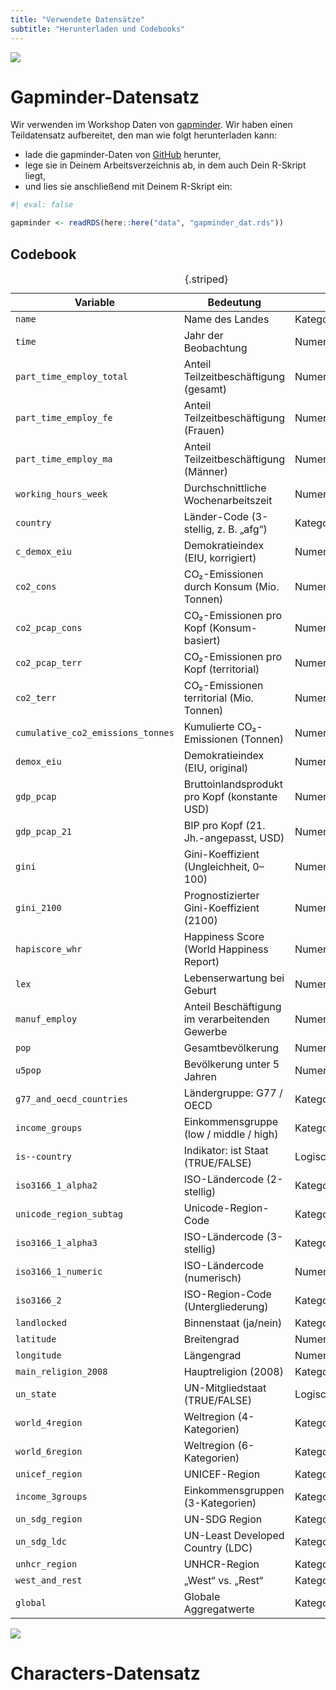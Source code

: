```yaml
---
title: "Verwendete Datensätze"
subtitle: "Herunterladen und Codebooks"
---
```


![](./images/worldmap.jpg)


# Gapminder-Datensatz

Wir verwenden im Workshop Daten von [gapminder](https://www.gapminder.org/). Wir haben einen Teildatensatz aufbereitet, den man wie folgt herunterladen kann:

- lade die gapminder-Daten von [GitHub](https://github.com/nickhaf/PlotWorkshop/blob/main/data/gapminder_dat.rds) herunter, 
- lege sie in Deinem Arbeitsverzeichnis ab, in dem auch Dein R-Skript liegt, 
- und lies sie anschließend mit Deinem R-Skript ein: 

```r
#| eval: false

gapminder <- readRDS(here::here("data", "gapminder_dat.rds"))
```

## Codebook

|Variable|Bedeutung|Typ|
|--------|---------|---|
|`name` | Name des Landes | Kategorial |
|`time` | Jahr der Beobachtung | Numerisch |
|`part_time_employ_total` | Anteil Teilzeitbeschäftigung (gesamt) | Numerisch |
|`part_time_employ_fe` | Anteil Teilzeitbeschäftigung (Frauen) | Numerisch |
|`part_time_employ_ma` | Anteil Teilzeitbeschäftigung (Männer) | Numerisch |
|`working_hours_week` | Durchschnittliche Wochenarbeitszeit | Numerisch |
|`country` | Länder-Code (3-stellig, z. B. „afg“) | Kategorial |
|`c_demox_eiu` | Demokratieindex (EIU, korrigiert) | Numerisch |
|`co2_cons` | CO₂-Emissionen durch Konsum (Mio. Tonnen) | Numerisch |
|`co2_pcap_cons` | CO₂-Emissionen pro Kopf (Konsum-basiert) | Numerisch |
|`co2_pcap_terr` | CO₂-Emissionen pro Kopf (territorial) | Numerisch |
|`co2_terr` | CO₂-Emissionen territorial (Mio. Tonnen) | Numerisch |
|`cumulative_co2_emissions_tonnes` | Kumulierte CO₂-Emissionen (Tonnen) | Numerisch |
|`demox_eiu` | Demokratieindex (EIU, original) | Numerisch |
|`gdp_pcap` | Bruttoinlandsprodukt pro Kopf (konstante USD) | Numerisch |
|`gdp_pcap_21` | BIP pro Kopf (21. Jh.-angepasst, USD) | Numerisch |
|`gini` | Gini-Koeffizient (Ungleichheit, 0–100) | Numerisch |
|`gini_2100` | Prognostizierter Gini-Koeffizient (2100) | Numerisch |
|`hapiscore_whr` | Happiness Score (World Happiness Report) | Numerisch |
|`lex` | Lebenserwartung bei Geburt | Numerisch |
|`manuf_employ` | Anteil Beschäftigung im verarbeitenden Gewerbe | Numerisch |
|`pop` | Gesamtbevölkerung | Numerisch |
|`u5pop` | Bevölkerung unter 5 Jahren | Numerisch |
|`g77_and_oecd_countries` | Ländergruppe: G77 / OECD | Kategorial |
|`income_groups` | Einkommensgruppe (low / middle / high) | Kategorial |
|`is--country` | Indikator: ist Staat (TRUE/FALSE) | Logisch |
|`iso3166_1_alpha2` | ISO-Ländercode (2-stellig) | Kategorial |
|`unicode_region_subtag` | Unicode-Region-Code | Kategorial |
|`iso3166_1_alpha3` | ISO-Ländercode (3-stellig) | Kategorial |
|`iso3166_1_numeric` | ISO-Ländercode (numerisch) | Numerisch |
|`iso3166_2` | ISO-Region-Code (Untergliederung) | Kategorial |
|`landlocked` | Binnenstaat (ja/nein) | Kategorial |
|`latitude` | Breitengrad | Numerisch |
|`longitude` | Längengrad | Numerisch |
|`main_religion_2008` | Hauptreligion (2008) | Kategorial |
|`un_state` | UN-Mitgliedstaat (TRUE/FALSE) | Logisch |
|`world_4region` | Weltregion (4-Kategorien) | Kategorial |
|`world_6region` | Weltregion (6-Kategorien) | Kategorial |
|`unicef_region` | UNICEF-Region | Kategorial |
|`income_3groups` | Einkommensgruppen (3-Kategorien) | Kategorial |
|`un_sdg_region` | UN-SDG Region | Kategorial |
|`un_sdg_ldc` | UN-Least Developed Country (LDC) | Kategorial |
|`unhcr_region` | UNHCR-Region | Kategorial |
|`west_and_rest` | „West“ vs. „Rest“ | Kategorial |
|`global` | Globale Aggregatwerte | Kategorial/Numerisch |


: {.striped}

![](./images/central_perk.jpg)

# Characters-Datensatz

